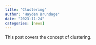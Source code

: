 ```yaml
---
title: "Clustering"
author: "Hayden Brundage"
date: "2023-11-24"
categories: [news]
---
```


This post covers the concept of clustering.